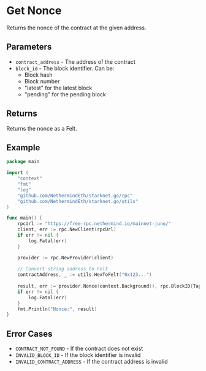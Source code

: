 # Get Nonce

Returns the nonce of the contract at the given address.

## Parameters

- `contract_address` - The address of the contract
- `block_id` - The block identifier. Can be:
  - Block hash
  - Block number
  - "latest" for the latest block
  - "pending" for the pending block

## Returns

Returns the nonce as a Felt.

## Example

```go
package main

import (
	"context"
	"fmt"
	"log"
	"github.com/NethermindEth/starknet.go/rpc"
	"github.com/NethermindEth/starknet.go/utils"
)

func main() {
	rpcUrl := "https://free-rpc.nethermind.io/mainnet-juno/"
	client, err := rpc.NewClient(rpcUrl)
	if err != nil {
		log.Fatal(err)
	}

	provider := rpc.NewProvider(client)
	
	// Convert string address to Felt
	contractAddress, _ := utils.HexToFelt("0x123...")
	
	result, err := provider.Nonce(context.Background(), rpc.BlockID{Tag: "latest"}, contractAddress)
	if err != nil {
		log.Fatal(err)
	}
	fmt.Println("Nonce:", result)
}
```

## Error Cases

- `CONTRACT_NOT_FOUND` - If the contract does not exist
- `INVALID_BLOCK_ID` - If the block identifier is invalid
- `INVALID_CONTRACT_ADDRESS` - If the contract address is invalid 